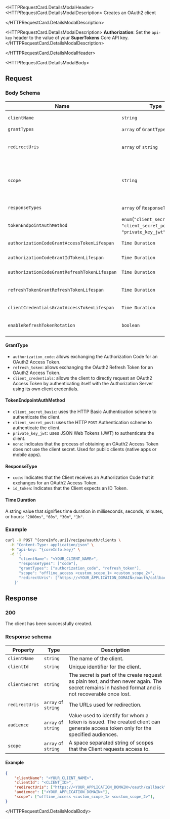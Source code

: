 				
<HTTPRequestCard.DetailsModalHeader>
<HTTPRequestCard.DetailsModalDescription>
   Creates an OAuth2 client

</HTTPRequestCard.DetailsModalDescription>

<HTTPRequestCard.DetailsModalDescription>
**Authorization**: Set the `api-key` header to the value of your **SuperTokens** Core API key.
</HTTPRequestCard.DetailsModalDescription>

</HTTPRequestCard.DetailsModalHeader>

<HTTPRequestCard.DetailsModalBody>

 <H2>Request</H2>

 <H3>Body Schema</H3>

| Name                                       | Type                      | Description                                                                                                                                                                                     | Required | Default Value |
|--------------------------------------------|--------------------------|-------------------------------------------------------------------------------------------------------------------------------------------------------------------------------------------------|----------|---------------|
| `clientName`                               | `string`                 | A human-readable name of the client used for identification.                                                                                                                       | Yes      | -          |
| `grantTypes`                               | `array` of `GrantType`   | The grant types that the Client uses.                             | Yes      | - |
| `redirectUris`                              | `array` of `string`      | List of URIs where the Authorization Server redirects after authorization. Can include mobile/desktop deep links. Must be exact URLs without wildcards.                                    | Yes      |  -  | | `scope`                                    | `string`                 | Space-separated string of scopes the Client will request. Include `offline_access` to enable OAuth2 Refresh Token usage.                                                                      | Yes      | - |
| `scope` | `string` | String containing a space-separated list of scope values (as described in Section 3.3 of OAuth 2.0 [RFC6749]) that the client can use when requesting access tokens. Include the `offline_access` scope to exchange OAuth2 Refresh Tokens for OAuth2 Access Tokens | No | "" |
| `responseTypes`                            | `array` of `ResponseType` | The types of responses your client expects from the **Authorization Server**  | No | -    |
| `tokenEndpointAuthMethod`                  | `enum`(`"client_secret_basic"`, `"client_secret_post"`, `"private_key_jwt"`, `"none"`)                 | The requested client authentication method                                                                                           | No | `client_secret_basic` |
| `authorizationCodeGrantAccessTokenLifespan` | `Time Duration`          | OAuth2 Access Token lifespan when using the Authorization Code grant flow.                                                                                                                      | No       | `"1h"`        |
| `authorizationCodeGrantIdTokenLifespan`     | `Time Duration`          | OAuth2 ID Token lifespan when using the Authorization Code grant flow.                                                                                                                          | No       | `"1h"`        |
| `authorizationCodeGrantRefreshTokenLifespan`| `Time Duration`          | OAuth2 Refresh Token lifespan when using the Authorization Code grant flow.                                                                                                                     | If `refreshTokenGrantRefreshTokenLifespan` is also set        | `"30d"`       |
| `refreshTokenGrantRefreshTokenLifespan`     | `Time Duration`          | OAuth2 Refresh Token lifespan when using the Refresh Token grant flow. Must match `authorizationCodeGrantRefreshTokenLifespan`.                                                                | If `authorizationCodeGrantRefreshTokenLifespan` is also set       | `"30d"`       |
| `clientCredentialsGrantAccessTokenLifespan` | `Time Duration`          | OAuth2 Access Token lifespan when using the Client Credentials grant flow.                                                                                                                      | No       | `"1h"`        |
| `enableRefreshTokenRotation`               | `boolean`                | Indicates that the refresh token is a one-time use. Set it to `false` to disable refresh token rotation.                                                                         | No       | `true`        |


<H4>GrantType</H4>

- `authorization_code`: allows exchanging the Authorization Code for an OAuth2 Access Token.
- `refresh_token`: allows exchanging the OAuth2 Refresh Token for an OAuth2 Access Token.
- `client_credentials`: allows the client to directly request an OAuth2 Access Token by authenticating itself with the Authorization Server using its own client credentials.

<H4>TokenEndpointAuthMethod</H4>

- `client_secret_basic`: uses the HTTP Basic Authentication scheme to authenticate the client.
- `client_secret_post`: uses the HTTP `POST` Authentication scheme to authenticate the client.
- `private_key_jwt`: uses JSON Web Tokens (JWT) to authenticate the client.
- `none`: indicates that the process of obtaining an OAuth2 Access Token does not use the client secret. Used for public clients (native apps or mobile apps).

<H4>ResponseType</H4>

- `code`: Indicates that the Client receives an Authorization Code that it exchanges for an OAuth2 Access Token.
- `id_token`: Indicates that the Client expects an ID Token.

<H4>Time Duration</H4>

A string value that signifies time duration in milliseconds, seconds, minutes, or hours: `"2000ms"`, `"60s"`, `"30m"`, `"1h"`.

<H3>Example</H3>

```bash
curl -X POST ^{coreInfo.uri}/recipe/oauth/clients \
  -H "Content-Type: application/json" \
  -H "api-key: ^{coreInfo.key}" \
  -d '{
      "clientName": "<YOUR_CLIENT_NAME>",
      "responseTypes": ["code"],
      "grantTypes": ["authorization_code", "refresh_token"],
      "scope": "offline_access <custom_scope_1> <custom_scope_2>",
      "redirectUris": ["https://<YOUR_APPLICATION_DOMAIN>/oauth/callback"],
    }'
```

<H2>Response</H2>

<H3>200</H3>

The client has been successfully created.

<H3>Response schema</H3>

| Property    | Type                             | Description                                   |
|-------------|----------------------------------|-----------------------------------------------|
| `clientName`        | `string`                         | The name of the client.               |
| `clientId`  | `string` | Unique identifier for the client.               |
| `clientSecret` | `string` | The secret is part of the create request as plain text, and then never again. The secret remains in hashed format and is not recoverable once lost.                   |
| `redirectUris` | `array` of `string` | The URLs used for redirection.                   |
| `audience` | `array` of `string` | Value used to identify for whom a token is issued. The created client can generate access token only for the specified audiences.                   |
| `scope` | `array` of `string` |  A space separated string of scopes that the Client requests access to.                   |

<H4>Example</H4>

```json
{
    "clientName": "<YOUR_CLIENT_NAME>",
    "clientId": "<CLIENT_ID>",
    "redirectUris": ["https://<YOUR_APPLICATION_DOMAIN>/oauth/callback"],
    "audience": ["<YOUR_APPLICATION_DOMAIN>"],
    "scope": ["offline_access <custom_scope_1> <custom_scope_2>"],
}
```

</HTTPRequestCard.DetailsModalBody>
